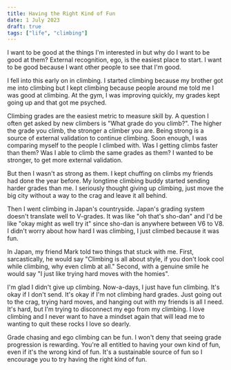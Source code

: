 ```yaml
---
title: Having the Right Kind of Fun
date: 1 July 2023
draft: true
tags: ["life", "climbing"]
---
```


I want to be good at the things I'm interested in but why do I want to be good at them?
External recognition, ego, is the easiest place to start. I want to be good because
I want other people to see that I'm good.

I fell into this early on in climbing.
I started climbing because my brother got me into climbing
but I kept climbing because people around me told me I was good at climbing.
At the gym, I was improving quickly, my grades kept going up and that got me psyched.

Climbing grades are the easiest metric to measure skill by.
A question I often get asked by new climbers is "What grade do you climb?".
The higher the grade you climb, the stronger a climber you are.
Being strong is a source of external validation to continue climbing.
Soon enough, I was comparing myself to the people I climbed with.
Was I getting climbs faster than them? Was I able to climb the same grades as them?
I wanted to be stronger, to get more external validation.

But then I wasn't as strong as them.
I kept chuffing on climbs my friends had done the year before.
My longtime climbing buddy started sending harder grades than me.
I seriously thought giving up climbing, just move the big city without a way
to the crag and leave it all behind.

Then I went climbing in Japan's countryside.
Japan's grading system doesn't translate well to V-grades.
It was like "oh that's sho-dan" and I'd be like "okay might as well try it" since
sho-dan is anywhere between V6 to V8. I didn't worry about how hard I was climbing,
I just climbed because it was fun.

In Japan, my friend Mark told two things that stuck with me.
First, sarcastically, he would say "Climbing is all about style, if you don't look cool while
climbing, why even climb at all."
Second, with a genuine smile he would say "I just like trying hard moves with the homies".

I'm glad I didn't give up climbing.
Now-a-days, I just have fun climbing.
It's okay if I don't send. It's okay if I'm not climbing hard grades.
Just going out to the crag, trying hard moves, and hanging out with my friends
is all I need.
It's hard, but I'm trying to disconnect my ego from my climbing.
I love climbing and I never want to have a mindset again that will lead me to wanting
to quit these rocks I love so dearly.

Grade chasing and ego climbing can be fun.
I won't deny that seeing grade progression is rewarding.
You're all entitled to having your own kind of fun,
even if it's the wrong kind of fun.
It's a sustainable source of fun so I encourage you to try having the right kind of fun.
